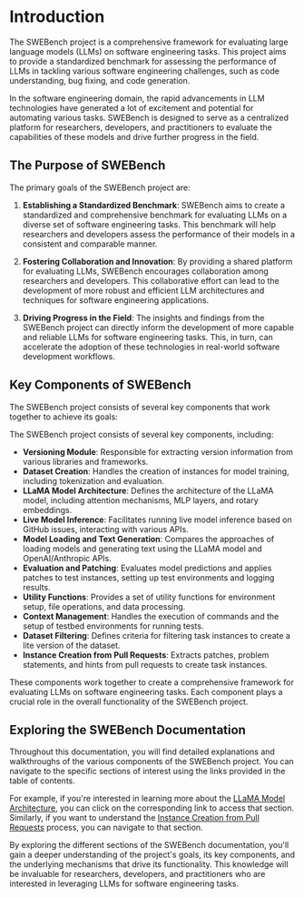 
# Introduction

The SWEBench project is a comprehensive framework for evaluating large language models (LLMs) on software engineering tasks. This project aims to provide a standardized benchmark for assessing the performance of LLMs in tackling various software engineering challenges, such as code understanding, bug fixing, and code generation.

In the software engineering domain, the rapid advancements in LLM technologies have generated a lot of excitement and potential for automating various tasks. SWEBench is designed to serve as a centralized platform for researchers, developers, and practitioners to evaluate the capabilities of these models and drive further progress in the field.

## The Purpose of SWEBench

The primary goals of the SWEBench project are:

1. **Establishing a Standardized Benchmark**: SWEBench aims to create a standardized and comprehensive benchmark for evaluating LLMs on a diverse set of software engineering tasks. This benchmark will help researchers and developers assess the performance of their models in a consistent and comparable manner.

2. **Fostering Collaboration and Innovation**: By providing a shared platform for evaluating LLMs, SWEBench encourages collaboration among researchers and developers. This collaborative effort can lead to the development of more robust and efficient LLM architectures and techniques for software engineering applications.

3. **Driving Progress in the Field**: The insights and findings from the SWEBench project can directly inform the development of more capable and reliable LLMs for software engineering tasks. This, in turn, can accelerate the adoption of these technologies in real-world software development workflows.

## Key Components of SWEBench

The SWEBench project consists of several key components that work together to achieve its goals:

<Callout type="info">
The SWEBench project consists of several key components, including:

- **Versioning Module**: Responsible for extracting version information from various libraries and frameworks.
- **Dataset Creation**: Handles the creation of instances for model training, including tokenization and evaluation.
- **LLaMA Model Architecture**: Defines the architecture of the LLaMA model, including attention mechanisms, MLP layers, and rotary embeddings.
- **Live Model Inference**: Facilitates running live model inference based on GitHub issues, interacting with various APIs.
- **Model Loading and Text Generation**: Compares the approaches of loading models and generating text using the LLaMA model and OpenAI/Anthropic APIs.
- **Evaluation and Patching**: Evaluates model predictions and applies patches to test instances, setting up test environments and logging results.
- **Utility Functions**: Provides a set of utility functions for environment setup, file operations, and data processing.
- **Context Management**: Handles the execution of commands and the setup of testbed environments for running tests.
- **Dataset Filtering**: Defines criteria for filtering task instances to create a lite version of the dataset.
- **Instance Creation from Pull Requests**: Extracts patches, problem statements, and hints from pull requests to create task instances.
</Callout>

These components work together to create a comprehensive framework for evaluating LLMs on software engineering tasks. Each component plays a crucial role in the overall functionality of the SWEBench project.

## Exploring the SWEBench Documentation

Throughout this documentation, you will find detailed explanations and walkthroughs of the various components of the SWEBench project. You can navigate to the specific sections of interest using the links provided in the table of contents.

For example, if you're interested in learning more about the [LLaMA Model Architecture](/llama-model-architecture), you can click on the corresponding link to access that section. Similarly, if you want to understand the [Instance Creation from Pull Requests](/instance-creation-pull-requests) process, you can navigate to that section.

By exploring the different sections of the SWEBench documentation, you'll gain a deeper understanding of the project's goals, its key components, and the underlying mechanisms that drive its functionality. This knowledge will be invaluable for researchers, developers, and practitioners who are interested in leveraging LLMs for software engineering tasks.